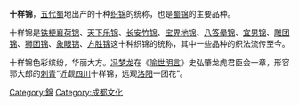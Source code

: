 '''十样锦'''，[[五代|五代]][[蜀|蜀]]地出产的十种[[织锦|织锦]]的统称，也是[[蜀锦|蜀锦]]的主要品种。

十样锦是[[铁梗襄荷锦|铁梗襄荷锦]]、[[天下乐锦|天下乐锦]]、[[长安竹锦|长安竹锦]]、[[宝界地锦|宝界地锦]]、[[八答晕锦|八答晕锦]]、[[宜男锦|宜男锦]]、[[雕团锦|雕团锦]]、[[狮团锦|狮团锦]]、[[象眼锦|象眼锦]]、[[方胜锦|方胜锦]]这十种织锦的统称，其中一些品种的织法流传至今。

十样锦色彩缤纷，华丽大方。[[冯梦龙|冯梦龙]]在《[[喻世明言|喻世明言]]》史弘肇龙虎君臣会一章，形容郭大郎的[[刺青|刺青]]“近觑[[四川|四川]]十样锦，远观[[洛阳|洛阳]]一团花”。


[[Category:錦|Category:錦]]
[[Category:成都文化|Category:成都文化]]